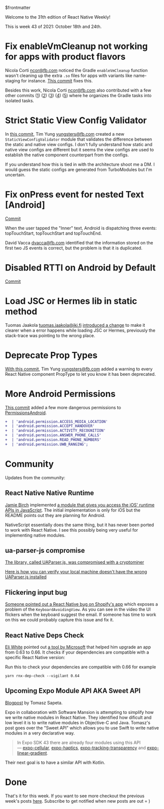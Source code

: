 $frontmatter

Welcome to the 31th edition of React Native Weekly! 


This is week 43 of 2021: October 18th and 24th.


# Fix enableVmCleanup not working for apps with product flavors

Nicola Corti <ncor@fb.com> noticed the Gradle `enableVmCleanup` function wasn't cleaning up the extra `.so` files for apps with variants like name-staging for instance. [This commit](https://github.com/facebook/react-native/commit/a2b5e4cd825) fixes this.

Besides this work, Nicola Corti <ncor@fb.com> also contributed with a few other commits ([1](https://github.com/facebook/react-native/commit/c3e7ea0b5b4)) ([2](https://github.com/facebook/react-native/commit/bb981b20551)) ([3](https://github.com/facebook/react-native/commit/52b0cc03550)) ([4](https://github.com/facebook/react-native/commit/75b2e5cc973)) ([5](https://github.com/facebook/react-native/commit/bc93fefe130)) where he organizes the Gradle tasks into isolated tasks.



# Strict Static View Config Validator

In [this commit](https://github.com/facebook/react-native/commit/addf4dab512), Tim Yung <yungsters@fb.com> created a new `StaticViewConfigValidator` module that validates the difference between the static and native view configs. I don't fully understand how static and native view configs are different but it seems the view configs are used to establish the native component counterpart from the configs. 

If you understand how this is tied in with the architecture shoot me a DM. I would guess the static configs are generated from TurboModules but I'm uncertain.


# Fix onPress event for nested Text [Android]

[Commit](https://github.com/facebook/react-native/commit/e494e4beb6a)

When the user tapped the "Inner" text, Android is dispatching three events:
topTouchStart, topTouchStart and topTouchEnd.

David Vacca <dvacca@fb.com> identified that the information stored on the first two JS events is correct, but the problem is that it is duplicated.

# Disabled RTTI on Android by Default 

[Commit](https://github.com/facebook/react-native/commit/d291a7efdda)



# Load JSC or Hermes lib in static method

Tuomas Jaakola <tuomas.jaakola@iki.fi> [introduced a change](https://github.com/facebook/react-native/commit/d839b24b06d) to make it clearer when a error happens while loading JSC or Hermes, previously the stack-trace was pointing to the wrong place.


# Deprecate Prop Types

[With this commit](https://github.com/facebook/react-native/commit/3f629049ba9), Tim Yung <yungsters@fb.com> added a warning to every React Native component PropType to let you know it has been deprecated.


# More Android Permissions

[This commit](https://github.com/facebook/react-native/commit/4b25a0aaa07) added a few more dangerous permissions to [PermissionsAndroid](https://reactnative.dev/docs/permissionsandroid).


```diff
+  | 'android.permission.ACCESS_MEDIA_LOCATION'
+  | 'android.permission.ACCEPT_HANDOVER'
+  | 'android.permission.ACTIVITY_RECOGNITION'
+  | 'android.permission.ANSWER_PHONE_CALLS'
+  | 'android.permission.READ_PHONE_NUMBERS'
+  | 'android.permission.UWB_RANGING';
```


# Community

Updates from the community:

## React Native Native Runtime

[Jamie Birch](https://twitter.com/LinguaBrowse) implemented [a module that gives you access the iOS' runtime APIs in JavaScript](https://github.com/shirakaba/react-native-native-runtime).  The initial implementation is only for iOS but the README points out they are planning for Android. 

NativeScript essentially does the same thing, but it has never been ported to work with React Native. I see this possibly being very useful for implementing native modules.

## ua-parser-js compromise

[The library, called UAParser.js, was compromised with a cryptominer](https://therecord.media/malware-found-in-npm-package-with-millions-of-weekly-downloads/)

[Here is how you can verify your local machine doesn't have the wrong UAParser.js installed](https://twitter.com/jamonholmgren/status/1451964697528258562)

## Flickering input bug

[Someone pointed out a React Native bug on Shopify's app](https://twitter.com/ricburton/status/1451908253437161472) which exposes a problem of the `KeyboardAvoidingView`. As you can see in the video the UI flickers when the keyboard suggest the email. If someone has time to work on this we could probably capture this issue and fix it. 


## React Native Deps Check

[Eli White](https://twitter.com/Eli_White/status/1451209760599011331) pointed out [a tool by Microsoft](https://github.com/microsoft/rnx-kit/tree/main/packages/dep-check) that helped him upgrade an app from 0.63 to 0.66. It checks if your dependencies are compatible with a specific React Native version:

Run this to check your dependencies are compatible with 0.66 for example

`yarn rnx-dep-check --vigilant 0.64`

## Upcoming Expo Module API AKA Sweet API

[Blogpost](https://blog.expo.dev/a-peek-into-the-upcoming-sweet-expo-module-api-6de6b9aca492) by Tomasz Sapeta.

Expo in collaboration with Software Mansion is attempting to simplify how we write native modules in React Native. They identified how dificult and low level it is to write native modules in Objective-C and Java. Tomasz's post goes over the "Sweet API" which allows you to use Swift to write native modules in a very declarative way.  


> In Expo SDK 43 there are already four modules using this API — [expo-cellular](https://github.com/expo/expo/blob/master/packages/expo-cellular/ios/EXCellular/CellularModule.swift), [expo-haptics](https://github.com/expo/expo/blob/master/packages/expo-haptics/ios/EXHaptics/HapticsModule.swift), [expo-tracking-transparency](https://github.com/expo/expo/blob/master/packages/expo-tracking-transparency/ios/EXTrackingTransparency/TrackingTransparencyModule.swift) and [expo-linear-gradient](https://github.com/expo/expo/blob/master/packages/expo-linear-gradient/ios/EXLinearGradient/LinearGradientModule.swift).

Their next goal is to have a similar API with Kotlin.

# Done

That's it for this week. If you want to see more checkout the previous week's posts [here](/tags/react-native). Subscribe to get notified when new posts are out = )

